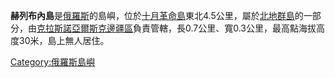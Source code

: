 '''赫列布內島'''是[[俄羅斯|俄羅斯]]的島嶼，位於[[十月革命島|十月革命島]]東北4.5公里，屬於[[北地群島|北地群島]]的一部分，由[[克拉斯諾亞爾斯克邊疆區|克拉斯諾亞爾斯克邊疆區]]負責管轄，長0.7公里、寬0.3公里，最高點海拔高度30米，島上無人居住。

{{Russia-geo-stub}}
[[Category:俄羅斯島嶼|Category:俄羅斯島嶼]]